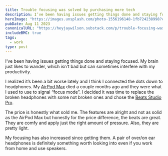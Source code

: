 ```yaml
---
title: Trouble focusing was solved by purchasing more tech
description: I’ve been having issues getting things done and staying focused. My brain just likes to wander, which isn’t bad but can sometimes interfere with my productivity.
heroImage: "https://images.unsplash.com/photo-1556196148-1fb724238998?crop=entropy&cs=tinysrgb&fit=max&fm=jpg&ixid=M3wzMDAzMzh8MHwxfHNlYXJjaHwyM3x8aGVhZHBob25lfGVufDB8fHx8MTY5MzM5OTk3NXww&ixlib=rb-4.0.3&q=80&w=1080"
pubDate: Aug 11 2023
canonicalURL: "https://heyjaywilson.substack.com/p/trouble-focusing-was-solved-by-purchasing"
includeBMC: true
tags:
  - work
type: post
---
```


I’ve been having issues getting things done and staying focused. My brain just likes to wander, which isn’t bad but can sometimes interfere with my productivity.

<AffiliateDisclaimer/>

I realized it’s been a bit worse lately and I think I connected the dots down to headphones. My <a href="https://amzn.to/3qXGPgH" class="affiliateLink">AirPod Max</a> died a couple months ago and they were what I used to use to signal “focus mode”. I decided it was time to replace the broken headphones with some not broken ones and chose the <a href="https://amzn.to/3qWZSYw" class="affiliateLink">Beats Studio Pro</a>.

The price is honestly what sold me. The features are alright and not as solid as the AirPod Max but honestly for the price difference, the beats are great. They are comfy and apply just the right amount of pressure. Also, they are pretty light.

My focusing has also increased since getting them. A pair of over/on ear headphones is definitely something worth looking into even if you work from home and use speakers.